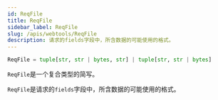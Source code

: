 ```yaml
---
id: ReqFile
title: ReqFile
sidebar_label: ReqFile
slug: /apis/webtools/ReqFile
description: 请求的fields字段中，所含数据的可能使用的格式。
---
```



<APITopBar type="type" source="webtools.ReqFile" />

```python
ReqFile = tuple[str, str | bytes, str] | tuple[str, str | bytes]
```

`ReqFile`是一个复合类型的简写。

`ReqFile`是请求的`fields`字段中，所含数据的可能使用的格式。
